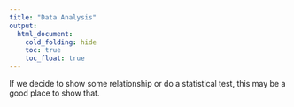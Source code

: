 ```yaml
---
title: "Data Analysis"
output: 
  html_document:
    cold_folding: hide
    toc: true
    toc_float: true
---
```


If we decide to show some relationship or do a statistical test, this may be a good place to show that.